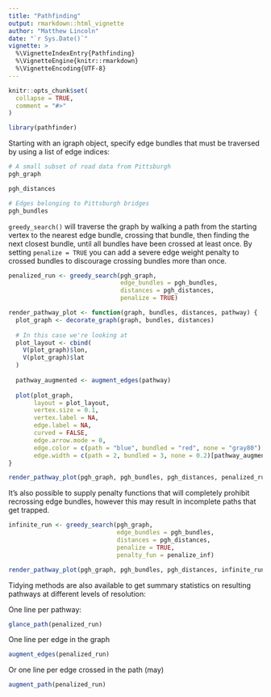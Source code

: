 ```yaml
---
title: "Pathfinding"
output: rmarkdown::html_vignette
author: "Matthew Lincoln"
date: "`r Sys.Date()`"
vignette: >
  %\VignetteIndexEntry{Pathfinding}
  %\VignetteEngine{knitr::rmarkdown}
  %\VignetteEncoding{UTF-8}
---
```


```r
knitr::opts_chunk$set(
  collapse = TRUE,
  comment = "#>"
)
```

```r
library(pathfinder)
```

Starting with an igraph object, specify edge bundles that must be traversed by using a list of edge indices:

```r
# A small subset of road data from Pittsburgh
pgh_graph

pgh_distances

# Edges belonging to Pittsburgh bridges
pgh_bundles
```

`greedy_search()` will traverse the graph by walking a path from the starting vertex to the nearest edge bundle, crossing that bundle, then finding the next closest bundle, until all bundles have been crossed at least once.
By setting `penalize = TRUE` you can add a severe edge weight penalty to crossed bundles to discourage crossing bundles more than once.

```r
penalized_run <- greedy_search(pgh_graph, 
                               edge_bundles = pgh_bundles, 
                               distances = pgh_distances, 
                               penalize = TRUE)
```

```r
render_pathway_plot <- function(graph, bundles, distances, pathway) {
  plot_graph <- decorate_graph(graph, bundles, distances)
  
  # In this case we're looking at 
  plot_layout <- cbind(
    V(plot_graph)$lon,
    V(plot_graph)$lat
  )
  
  pathway_augmented <- augment_edges(pathway)
  
  plot(plot_graph, 
       layout = plot_layout,
       vertex.size = 0.1, 
       vertex.label = NA, 
       edge.label = NA, 
       curved = FALSE, 
       edge.arrow.mode = 0,
       edge.color = c(path = "blue", bundled = "red", none = "gray80")[pathway_augmented$edge_type],
       edge.width = c(path = 2, bundled = 3, none = 0.2)[pathway_augmented$edge_type])
}

render_pathway_plot(pgh_graph, pgh_bundles, pgh_distances, penalized_run)
```

It's also possible to supply penalty functions that will completely prohibit recrossing edge bundles, however this may result in incomplete paths that get trapped.

```r
infinite_run <- greedy_search(pgh_graph, 
                              edge_bundles = pgh_bundles, 
                              distances = pgh_distances, 
                              penalize = TRUE, 
                              penalty_fun = penalize_inf)

render_pathway_plot(pgh_graph, pgh_bundles, pgh_distances, infinite_run)
```

Tidying methods are also available to get summary statistics on resulting pathways at different levels of resolution:

One line per pathway:

```r
glance_path(penalized_run)
```

One line per edge in the graph

```r
augment_edges(penalized_run)
```

Or one line per edge crossed in the path (may)

```r
augment_path(penalized_run)
```
